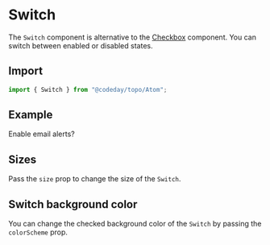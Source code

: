 
# Switch

The `Switch` component is alternative to the
[Checkbox](/Atom/Input/Checkbox) component. You can switch between enabled or
disabled states.

## Import

```js
import { Switch } from "@codeday/topo/Atom";
```

## Example

<Playground>
  <Box p={3}>
    <FormControl display="flex" alignItems="center">
      <FormLabel htmlFor="email-alerts" mb="0">
        Enable email alerts?
      </FormLabel>
      <Switch id="email-alerts" />
    </FormControl>
  </Box>
</Playground>

## Sizes

Pass the `size` prop to change the size of the `Switch`.

<Playground>
  <Box p={3}>
    <Stack align="center" direction="row">
      <Switch size="sm" />
      <Switch size="md" />
      <Switch size="lg" />
    </Stack>
  </Box>
</Playground>

## Switch background color

You can change the checked background color of the `Switch` by passing the
`colorScheme` prop.

<Playground>
  <Box p={3}>
    <Stack direction="row">
      <Switch colorScheme="red" />
      <Switch colorScheme="teal" size="lg" />
    </Stack>
  </Box>
</Playground>
